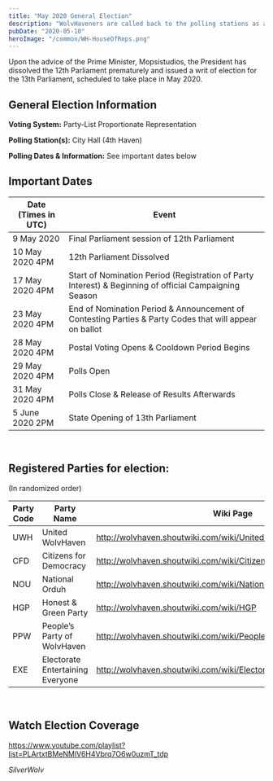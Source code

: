 ```yaml
---
title: "May 2020 General Election"
description: "WolvHaveners are called back to the polling stations as a Parliament is dissolved early"
pubDate: "2020-05-10"
heroImage: "/common/WH-HouseOfReps.png"
---
```


Upon the advice of the Prime Minister, Mopsistudios, the President has dissolved the 12th Parliament prematurely and issued a writ of election for the 13th Parliament, scheduled to take place in May 2020.

## General Election Information

**Voting System:** Party-List Proportionate Representation

**Polling Station(s):** City Hall (4th Haven)

**Polling Dates & Information:** See important dates below

## Important Dates
| Date (Times in UTC) | Event |
| ----- | ----- |
| 9 May 2020 | Final Parliament session of 12th Parliament |
| 10 May 2020 4PM | 12th Parliament Dissolved |
| 17 May 2020 4PM | Start of Nomination Period (Registration of Party Interest) & Beginning of official Campaigning Season |
| 23 May 2020 4PM | End of Nomination Period & Announcement of Contesting Parties & Party Codes that will appear on ballot |
| 28 May 2020 4PM | Postal Voting Opens & Cooldown Period Begins |
| 29 May 2020 4PM | Polls Open |
| 31 May 2020 4PM | Polls Close & Release of Results Afterwards |
| 5 June 2020 2PM | State Opening of 13th Parliament |
<br/>

## Registered Parties for election:

(In randomized order)

| Party Code | Party Name | Wiki Page | Manifesto |
| ----- | ----- | ----- | ----- |
| UWH | United WolvHaven | http://wolvhaven.shoutwiki.com/wiki/United_WolvHaven | https://drive.google.com/file/d/19KiPVh7HbYL_8mP3sVgULu7Wx9RkQcQV/view |
| CFD | Citizens for Democracy | http://wolvhaven.shoutwiki.com/wiki/Citizens_for_Democracy | https://drive.google.com/file/d/11LlGN-8mPYUoVMU01HqirBQ5Y64Qdwtg/view |
| NOU | National Orduh | http://wolvhaven.shoutwiki.com/wiki/National_Orduh | https://drive.google.com/file/d/1bV-hBvAURTxoTUOOkpbICjGDoHi8CpOs/view |
| HGP | Honest & Green Party | http://wolvhaven.shoutwiki.com/wiki/HGP | https://drive.google.com/file/d/1epGXdz6GfkmfDYvVEhMF1kPOBCjML0Hp/view |
| PPW | People’s Party of WolvHaven | http://wolvhaven.shoutwiki.com/wiki/People%27s_Party_of_Wolvhaven | https://docs.google.com/document/d/e/2PACX-1vRdvyzSYEWV1qUTHeZYNQCHhNJWyky9VHLAftdudE_DbYGccMPLb45uyp-ynIiEdbm0xqN5UaLK-nak/pub |
| EXE | Electorate Entertaining Everyone | http://wolvhaven.shoutwiki.com/wiki/Electorate_Entertaining_Everyone | https://docs.google.com/document/d/1nUae4O7leL_nENZZTOOumvvlV_kk6_EXcy3UOSRoZAc/edit |
<br/>

## Watch Election Coverage

https://www.youtube.com/playlist?list=PLArtxtBMeNMlV6H4Vbrq7O6w0uzmT_tdp
<br/>

*SilverWolv*